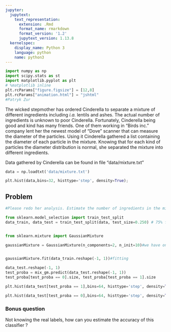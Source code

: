 ```yaml
---
jupyter:
  jupytext:
    text_representation:
      extension: .Rmd
      format_name: rmarkdown
      format_version: '1.2'
      jupytext_version: 1.13.8
  kernelspec:
    display_name: Python 3
    language: python
    name: python3
---
```


```python
import numpy as np
import scipy.stats as st
import matplotlib.pyplot as plt
# %matplotlib inline
plt.rcParams["figure.figsize"] = [12,8]
plt.rcParams["animation.html"] = "jshtml"
#Patryk Zur
```

The wicked stepmother has ordered Cinderella to separate a mixture of different ingredients including _i.a._ lentils and ashes. The actual number of ingredients is unknown to poor Cinderella. Fortunately, Cinderella being good and kind has many friends. One of them working in "Birds inc." company lent her the newest model of "Dove" scanner that can measure the diameter of the particles. Using it Cinderella gathered a list containing the diameter of each particle in the mixture. Knowing that for each kind of particles the diameter distribution is normal, she separated the mixture into different ingredients.


Data gathered by  Cinderella can be found in file "data/mixture.txt"

```python
data = np.loadtxt('data/mixture.txt')
```

```python
plt.hist(data,bins=32, histtype='step', density=True);
```

<!-- #region tags=["problem"] -->
## Problem
<!-- #endregion -->

```python
#Please redo her analysis. Estimate the number of ingredients in the mixture. Then classify each particle.

from sklearn.model_selection import train_test_split
data_train, data_test = train_test_split(data, test_size=0.250) # 75% for test set, default stratify  


from sklearn.mixture import GaussianMixture

gaussianMixture = GaussianMixture(n_components=2, n_init=10)#we have only 2 components, i took n_init=10


gaussianMixture.fit(data_train.reshape(-1, 1))#fitting

data_test.reshape(-1, 1)
test_proba = mix_gm.predict(data_test.reshape(-1, 1))
test_proba[test_proba == 0].size, test_proba[test_proba == 1].size

plt.hist(data_test[test_proba == 1],bins=64, histtype='step', density=True, color='green');

plt.hist(data_test[test_proba == 0],bins=64, histtype='step', density=True, color='red');

```

### Bonus question

<!-- #region tags=["problem"] -->
Not knowing the real labels, how can you estimate  the accuracy of this classifier ? 
<!-- #endregion -->
